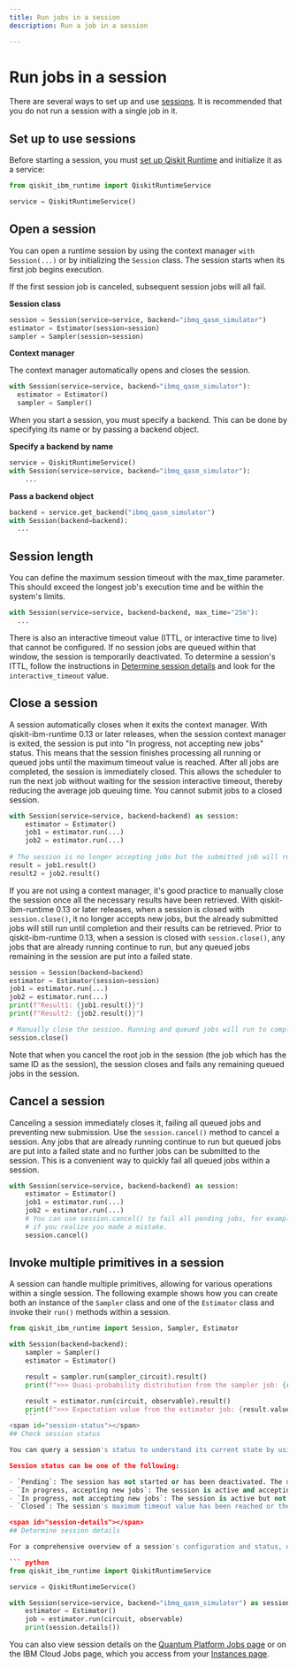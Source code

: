 ```yaml
---
title: Run jobs in a session
description: Run a job in a session

---
```


# Run jobs in a session

There are several ways to set up and use [sessions](sessions).  It is recommended that you do not run a session with a single job in it.

## Set up to use sessions

Before starting a session, you must [set up Qiskit Runtime](../start/install) and initialize it as a service:

``` python
from qiskit_ibm_runtime import QiskitRuntimeService

service = QiskitRuntimeService()
```

## Open a session

You can open a runtime session by using the context manager `with Session(...)` or by initializing the `Session`
class. The session starts when its first job begins execution. 

<Admonition type="note" title="Important">
    If the first session job is canceled, subsequent session jobs will all fail.
</Admonition>


**Session class**

``` python
session = Session(service=service, backend="ibmq_qasm_simulator")
estimator = Estimator(session=session)
sampler = Sampler(session=session)
```

**Context manager**

The context manager automatically opens and closes the session.

``` python
with Session(service=service, backend="ibmq_qasm_simulator"):
  estimator = Estimator()
  sampler = Sampler()
```

When you start a session,  you must specify a backend. This can be done by specifying its name or by passing a backend object. 

**Specify a backend by name**

``` python
service = QiskitRuntimeService()
with Session(service=service, backend="ibmq_qasm_simulator"):
    ...
```

**Pass a backend object** 

``` python
backend = service.get_backend("ibmq_qasm_simulator")
with Session(backend=backend):
  ...
```

<span id="specify-length"></span>
## Session length

You can define the maximum session timeout with the max_time parameter. This should exceed the longest job's execution time and be within the system's limits. 

``` python
with Session(service=service, backend=backend, max_time="25m"):
  ...   
```

There is also an interactive timeout value (ITTL, or interactive time to live) that cannot be configured.  If no session jobs are queued within that window, the session is temporarily deactivated. To determine a session's ITTL, follow the instructions in [Determine session details](#session-details) and look for the `interactive_timeout` value.

<span id="close"></span>
## Close a session 

A session automatically closes when it exits the context manager. With qiskit-ibm-runtime 0.13 or later releases, when the session context manager is exited, the session is put into "In progress, not accepting new jobs" status. This means that the session finishes processing all running or queued jobs until the maximum timeout value is reached. After all jobs are completed, the session is immediately closed. This allows the scheduler to run the next job without waiting for the session interactive timeout, thereby reducing the average job queuing time. You cannot submit jobs to a closed session.

``` python
with Session(service=service, backend=backend) as session:
    estimator = Estimator()
    job1 = estimator.run(...)
    job2 = estimator.run(...)
    
# The session is no longer accepting jobs but the submitted job will run to completion.    
result = job1.result()
result2 = job2.result()
```

If you are not using a context manager, it's good practice to manually close the session once all the necessary results have been retrieved. With qiskit-ibm-runtime 0.13 or later releases, when a session is closed with `session.close()`, it no longer accepts new jobs, but the already submitted jobs will still run until completion and their results can be retrieved. Prior to qiskit-ibm-runtime 0.13, when a session is closed with `session.close()`, any jobs that are already running continue to run, but any queued jobs remaining in the session are put into a failed state.

``` python
session = Session(backend=backend)
estimator = Estimator(session=session)
job1 = estimator.run(...)
job2 = estimator.run(...)
print(f"Result1: {job1.result()}")
print(f"Result2: {job2.result()}")

# Manually close the session. Running and queued jobs will run to completion.
session.close()
```

<Admonition type="warning" title="When the root job is canceled">
Note that when you cancel the root job in the session (the job which has the same ID as the session), the session closes and fails any remaining queued jobs in the session.
</Admonition>

<span id="cancel"></span>
## Cancel a session 

Canceling a session immediately closes it, failing all queued jobs and preventing new submission. Use the `session.cancel()` method to cancel a session.  Any jobs that are already running continue to run but queued jobs are put into a failed state and no further jobs can be submitted to the session. This is a convenient way to quickly fail all queued jobs within a session. 

``` python
with Session(service=service, backend=backend) as session:
    estimator = Estimator()
    job1 = estimator.run(...)
    job2 = estimator.run(...)
    # You can use session.cancel() to fail all pending jobs, for example, 
    # if you realize you made a mistake.
    session.cancel()
```


## Invoke multiple primitives in a session

A session can handle multiple primitives, allowing for various operations within a single session.  The following example shows how you can create both an instance of the `Sampler` class and one of the `Estimator` class and invoke their `run()` methods within a session. 

```python
from qiskit_ibm_runtime import Session, Sampler, Estimator

with Session(backend=backend):
    sampler = Sampler()
    estimator = Estimator()

    result = sampler.run(sampler_circuit).result()
    print(f">>> Quasi-probability distribution from the sampler job: {result.quasi_dists[0]}")

    result = estimator.run(circuit, observable).result()
    print(f">>> Expectation value from the estimator job: {result.values[0]}")
    ```
<span id="session-status"></span>
## Check session status

You can query a session's status to understand its current state by using  `session.status()` or on the Jobs page for your channel.

Session status can be one of the following:

- `Pending`: The session has not started or has been deactivated. The next session job needs to wait in the queue like other jobs. 
- `In progress, accepting new jobs`: The session is active and accepting new jobs.
- `In progress, not accepting new jobs`: The session is active but not accepting new jobs. Job submission to the session is rejected, but outstanding session jobs will run to completion. The session is automatically closed once all jobs finish. 
- `Closed`: The session's maximum timeout value has been reached or the session was explicitly closed.

<span id="session-details"></span>
## Determine session details

For a comprehensive overview of a session's configuration and status, use the  `session.details() method`. 

``` python
from qiskit_ibm_runtime import QiskitRuntimeService

service = QiskitRuntimeService()

with Session(service=service, backend="ibmq_qasm_simulator") as session:
    estimator = Estimator()
    job = estimator.run(circuit, observable)
    print(session.details())
```

 You can also view session details on the [Quantum Platform Jobs page](https://quantum-computing.ibm.com/jobs) or on the IBM Cloud Jobs page, which you access from your [Instances page](https://cloud.ibm.com/quantum/instances). 

